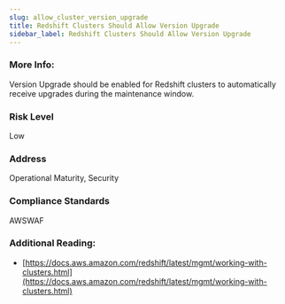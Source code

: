 ```yaml
---
slug: allow_cluster_version_upgrade
title: Redshift Clusters Should Allow Version Upgrade
sidebar_label: Redshift Clusters Should Allow Version Upgrade
---
```


### More Info:

Version Upgrade should be enabled for Redshift clusters to automatically receive upgrades during the maintenance window.

### Risk Level

Low

### Address

Operational Maturity, Security

### Compliance Standards

AWSWAF


### Additional Reading:

- [https://docs.aws.amazon.com/redshift/latest/mgmt/working-with-clusters.html](https://docs.aws.amazon.com/redshift/latest/mgmt/working-with-clusters.html) 

